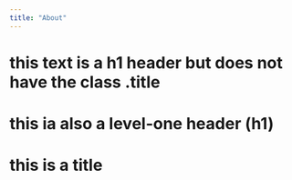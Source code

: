 ```yaml
---
title: "About"
---
```


<h1> this text is a h1 header but does not have the class .title</h1>

# this ia also a level-one header (h1)

<h1 class = "title">this is a title</h1>

<p class = "title center-text">